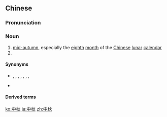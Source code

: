 ==Chinese==
{{zh-forms}}

===Pronunciation===
{{zh-pron
|m=zhōngqiū
|c=zung1 cau1
|c-t=zuung1 tiu1
|g=zung1 qiu
|h=pfs=chûng-chhiû
|md=dṳ̆ng-chiŭ
|mn=qz,tw,xm,zz:tiong-chhiu/qz:teng-chhiu
|w=1tson qieu
|mc=1,1
|oc=1;1
|cat=n
}}

===Noun===
{{zh-noun}}

# [[mid-autumn]], especially the [[eighth]] [[month]] of the [[Chinese]] [[lunar]] [[calendar]]
# {{zh-short|中秋節|[[Mid-Autumn Festival]]}}

====Synonyms====
* {{sense|lunar month}} {{zh-l|桂月}}, {{zh-l|瑩月}}, {{zh-l|虹月}}, {{zh-l|吟秋}}, {{zh-l|鴉月}}, {{zh-l|壯月}}, {{zh-l|仲秋}}, {{zh-l|八月}}
* {{sense|the Mid-Autumn Festival}}
{{zh-dial|中秋節}}

====Derived terms====
{{zh-der|中秋節|中秋餅|中秋帖|八月中秋}}

{{zh-cat|Advanced}}

[[ko:中秋]]
[[ja:中秋]]
[[zh:中秋]]